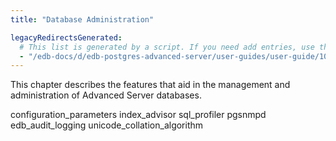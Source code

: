 ```yaml
---
title: "Database Administration"

legacyRedirectsGenerated:
  # This list is generated by a script. If you need add entries, use the `legacyRedirects` key.
  - "/edb-docs/d/edb-postgres-advanced-server/user-guides/user-guide/10/EDB_Postgres_Advanced_Server_Guide.1.19.html"
---
```


<div id="database_administration" class="registered_link"></div>

This chapter describes the features that aid in the management and administration of Advanced Server databases.

<div class="toctree" maxdepth="4">

configuration_parameters index_advisor sql_profiler pgsnmpd edb_audit_logging unicode_collation_algorithm

</div>
